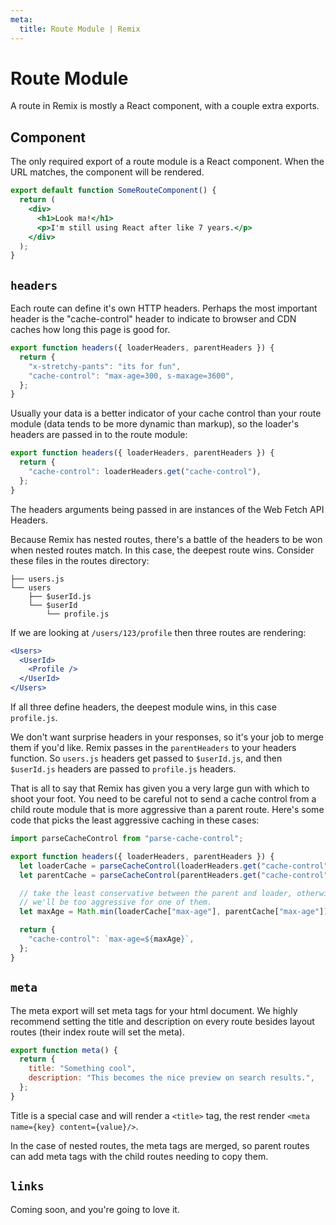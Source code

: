```yaml
---
meta:
  title: Route Module | Remix
---
```



# Route Module

A route in Remix is mostly a React component, with a couple extra exports.

## Component

The only required export of a route module is a React component. When the URL matches, the component will be rendered.

```jsx
export default function SomeRouteComponent() {
  return (
    <div>
      <h1>Look ma!</h1>
      <p>I'm still using React after like 7 years.</p>
    </div>
  );
}
```

## `headers`

Each route can define it's own HTTP headers. Perhaps the most important header is the "cache-control" header to indicate to browser and CDN caches how long this page is good for.

```jsx
export function headers({ loaderHeaders, parentHeaders }) {
  return {
    "x-stretchy-pants": "its for fun",
    "cache-control": "max-age=300, s-maxage=3600",
  };
}
```

Usually your data is a better indicator of your cache control than your route module (data tends to be more dynamic than markup), so the loader's headers are passed in to the route module:

```jsx
export function headers({ loaderHeaders, parentHeaders }) {
  return {
    "cache-control": loaderHeaders.get("cache-control"),
  };
}
```

The headers arguments being passed in are instances of the <Link to="fetch">Web Fetch API Headers</Link>.

Because Remix has nested routes, there's a battle of the headers to be won when nested routes match. In this case, the deepest route wins. Consider these files in the routes directory:

```
├── users.js
└── users
    ├── $userId.js
    └── $userId
        └── profile.js
```

If we are looking at `/users/123/profile` then three routes are rendering:

```jsx
<Users>
  <UserId>
    <Profile />
  </UserId>
</Users>
```

If all three define headers, the deepest module wins, in this case `profile.js`.

We don't want surprise headers in your responses, so it's your job to merge them if you'd like. Remix passes in the `parentHeaders` to your headers function. So `users.js` headers get passed to `$userId.js`, and then `$userId.js` headers are passed to `profile.js` headers.

That is all to say that Remix has given you a very large gun with which to shoot your foot. You need to be careful not to send a cache control from a child route module that is more aggressive than a parent route. Here's some code that picks the least aggressive caching in these cases:

```jsx
import parseCacheControl from "parse-cache-control";

export function headers({ loaderHeaders, parentHeaders }) {
  let loaderCache = parseCacheControl(loaderHeaders.get("cache-control"));
  let parentCache = parseCacheControl(parentHeaders.get("cache-control"));

  // take the least conservative between the parent and loader, otherwise
  // we'll be too aggressive for one of them.
  let maxAge = Math.min(loaderCache["max-age"], parentCache["max-age"]);

  return {
    "cache-control": `max-age=${maxAge}`,
  };
}
```

## `meta`

The meta export will set meta tags for your html document. We highly recommend setting the title and description on every route besides layout routes (their index route will set the meta).

```jsx
export function meta() {
  return {
    title: "Something cool",
    description: "This becomes the nice preview on search results.",
  };
}
```

Title is a special case and will render a `<title>` tag, the rest render `<meta name={key} content={value}/>`.

In the case of nested routes, the meta tags are merged, so parent routes can add meta tags with the child routes needing to copy them.

## `links`

Coming soon, and you're going to love it.
